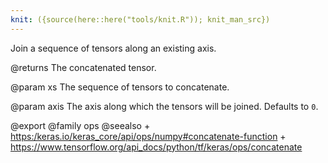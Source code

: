 ```yaml
---
knit: ({source(here::here("tools/knit.R")); knit_man_src})
---
```

Join a sequence of tensors along an existing axis.

@returns
    The concatenated tensor.

@param xs
The sequence of tensors to concatenate.

@param axis
The axis along which the tensors will be joined. Defaults to `0`.

@export
@family ops
@seealso
+ <https:/keras.io/keras_core/api/ops/numpy#concatenate-function>
+ <https://www.tensorflow.org/api_docs/python/tf/keras/ops/concatenate>
